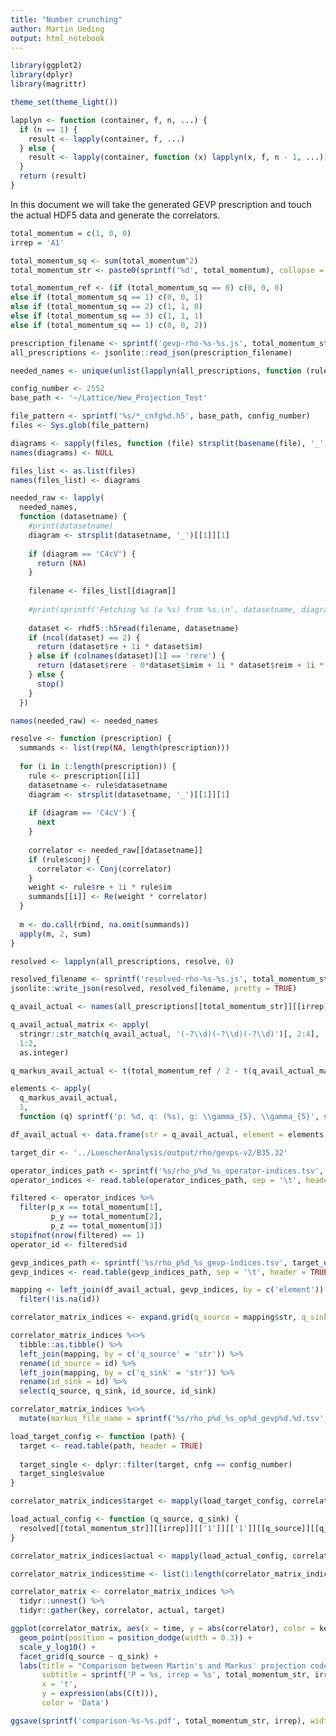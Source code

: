 ```yaml
---
title: "Number crunching"
author: Martin Ueding
output: html_notebook
---
```


```r
library(ggplot2)
library(dplyr)
library(magrittr)

theme_set(theme_light())
```

```r
lapplyn <- function (container, f, n, ...) {
  if (n == 1) {
    result <- lapply(container, f, ...)
  } else {
    result <- lapply(container, function (x) lapplyn(x, f, n - 1, ...))
  }
  return (result)
}
```

In this document we will take the generated GEVP prescription and touch the actual HDF5 data and generate the correlators.

```r
total_momentum = c(1, 0, 0)
irrep = 'A1'

total_momentum_sq <- sum(total_momentum^2)
total_momentum_str <- paste0(sprintf('%d', total_momentum), collapse = '')

total_momentum_ref <- (if (total_momentum_sq == 0) c(0, 0, 0)
else if (total_momentum_sq == 1) c(0, 0, 1)
else if (total_momentum_sq == 2) c(1, 1, 0)
else if (total_momentum_sq == 3) c(1, 1, 1)
else if (total_momentum_sq == 1) c(0, 0, 2))
```

```r
prescription_filename <- sprintf('gevp-rho-%s-%s.js', total_momentum_str, irrep)
all_prescriptions <- jsonlite::read_json(prescription_filename)
```

```r
needed_names <- unique(unlist(lapplyn(all_prescriptions, function (rule) rule$datasetname, 7)))
```

```r
config_number <- 2552
base_path <- '~/Lattice/New_Projection_Test'

file_pattern <- sprintf('%s/*_cnfg%d.h5', base_path, config_number)
files <- Sys.glob(file_pattern)

diagrams <- sapply(files, function (file) strsplit(basename(file), '_')[[1]][1])
names(diagrams) <- NULL

files_list <- as.list(files)
names(files_list) <- diagrams
```

```r
needed_raw <- lapply(
  needed_names,
  function (datasetname) {
    #print(datasetname)
    diagram <- strsplit(datasetname, '_')[[1]][1]
    
    if (diagram == 'C4cV') {
      return (NA)
    }
    
    filename <- files_list[[diagram]]
    
    #print(sprintf('Fetching %s (a %s) from %s.\n', datasetname, diagram, filename))
    
    dataset <- rhdf5::h5read(filename, datasetname)
    if (ncol(dataset) == 2) {
      return (dataset$re + 1i * dataset$im)
    } else if (colnames(dataset)[1] == 'rere') {
      return (dataset$rere - 0*dataset$imim + 1i * dataset$reim + 1i * dataset$imre)
    } else {
      stop()
    }
  })

names(needed_raw) <- needed_names
```

```r
resolve <- function (prescription) {
  summands <- list(rep(NA, length(prescription)))
  
  for (i in 1:length(prescription)) {
    rule <- prescription[[i]]
    datasetname <- rule$datasetname
    diagram <- strsplit(datasetname, '_')[[1]][1]
    
    if (diagram == 'C4cV') {
      next
    }
    
    correlator <- needed_raw[[datasetname]]
    if (rule$conj) {
      correlator <- Conj(correlator)
    }
    weight <- rule$re + 1i * rule$im
    summands[[i]] <- Re(weight * correlator)
  }
  
  m <- do.call(rbind, na.omit(summands))
  apply(m, 2, sum)
}

resolved <- lapplyn(all_prescriptions, resolve, 6)
```

```r
resolved_filename <- sprintf('resolved-rho-%s-%s.js', total_momentum_str, irrep)
jsonlite::write_json(resolved, resolved_filename, pretty = TRUE)
```

```r
q_avail_actual <- names(all_prescriptions[[total_momentum_str]][[irrep]][['1']][['1']])

q_avail_actual_matrix <- apply(
  stringr::str_match(q_avail_actual, '(-?\\d)(-?\\d)(-?\\d)')[, 2:4],
  1:2,
  as.integer)

q_markus_avail_actual <- t(total_momentum_ref / 2 - t(q_avail_actual_matrix))

elements <- apply(
  q_markus_avail_actual,
  1,
  function (q) sprintf('p: %d, q: (%s), g: \\gamma_{5}, \\gamma_{5}', sum(total_momentum^2), paste0(sprintf('%.1f', q), collapse = ', ')))

df_avail_actual <- data.frame(str = q_avail_actual, element = elements, stringsAsFactors = FALSE)
```

```r
target_dir <- '../LuescherAnalysis/output/rho/gevps-v2/B35.32'

operator_indices_path <- sprintf('%s/rho_p%d_%s_operator-indices.tsv', target_dir, total_momentum_sq, irrep)
operator_indices <- read.table(operator_indices_path, sep = '\t', header = TRUE)

filtered <- operator_indices %>%
  filter(p_x == total_momentum[1],
         p_y == total_momentum[2],
         p_z == total_momentum[3])
stopifnot(nrow(filtered) == 1)
operator_id <- filtered$id

gevp_indices_path <- sprintf('%s/rho_p%d_%s_gevp-indices.tsv', target_dir, sum(total_momentum^2), irrep)
gevp_indices <- read.table(gevp_indices_path, sep = '\t', header = TRUE, stringsAsFactors = FALSE)

mapping <- left_join(df_avail_actual, gevp_indices, by = c('element')) %>%
  filter(!is.na(id))
```

```r
correlator_matrix_indices <- expand.grid(q_source = mapping$str, q_sink = mapping$str, stringsAsFactors = FALSE)

correlator_matrix_indices %<>%
  tibble::as.tibble() %>%
  left_join(mapping, by = c('q_source' = 'str')) %>%
  rename(id_source = id) %>%
  left_join(mapping, by = c('q_sink' = 'str')) %>%
  rename(id_sink = id) %>%
  select(q_source, q_sink, id_source, id_sink)
```

```r
correlator_matrix_indices %<>%
  mutate(markus_file_name = sprintf('%s/rho_p%d_%s_op%d_gevp%d.%d.tsv', target_dir, sum(total_momentum^2), irrep, operator_id, id_source, id_sink))

load_target_config <- function (path) {
  target <- read.table(path, header = TRUE)
  
  target_single <- dplyr::filter(target, cnfg == config_number)
  target_single$value
}

correlator_matrix_indices$target <- mapply(load_target_config, correlator_matrix_indices$markus_file_name, SIMPLIFY = FALSE, USE.NAMES = FALSE)
```

```r
load_actual_config <- function (q_source, q_sink) {
  resolved[[total_momentum_str]][[irrep]][['1']][['1']][[q_source]][[q_sink]]
}

correlator_matrix_indices$actual <- mapply(load_actual_config, correlator_matrix_indices$q_source, correlator_matrix_indices$q_sink, SIMPLIFY = FALSE, USE.NAMES = FALSE)
```

```r
correlator_matrix_indices$time <- list(1:length(correlator_matrix_indices$actual[[1]]))
```

```r
correlator_matrix <- correlator_matrix_indices %>%
  tidyr::unnest() %>%
  tidyr::gather(key, correlator, actual, target)
```

```r
ggplot(correlator_matrix, aes(x = time, y = abs(correlator), color = key)) +
  geom_point(position = position_dodge(width = 0.3)) +
  scale_y_log10() +
  facet_grid(q_source ~ q_sink) +
  labs(title = "Comparison between Martin's and Markus' projection code",
       subtitle = sprintf('P = %s, irrep = %s', total_momentum_str, irrep),
       x = 't',
       y = expression(abs(C(t))),
       color = 'Data')

ggsave(sprintf('comparison-%s-%s.pdf', total_momentum_str, irrep), width = 10, height = 10)
```